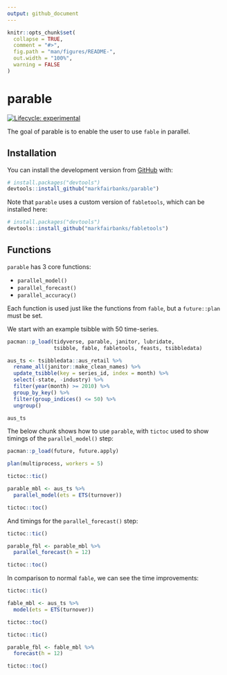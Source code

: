 ```yaml
---
output: github_document
---
```


<!-- README.md is generated from README.Rmd. Please edit that file -->

```r
knitr::opts_chunk$set(
  collapse = TRUE,
  comment = "#>",
  fig.path = "man/figures/README-",
  out.width = "100%",
  warning = FALSE
)
```

# parable

<!-- badges: start -->
[![Lifecycle: experimental](https://img.shields.io/badge/lifecycle-experimental-orange.svg)](https://www.tidyverse.org/lifecycle/#experimental)
<!-- badges: end -->

The goal of parable is to enable the user to use `fable` in parallel.

## Installation

You can install the development version from [GitHub](https://github.com/) with:

``` r
# install.packages("devtools")
devtools::install_github("markfairbanks/parable")
```

Note that `parable` uses a custom version of `fabletools`, which can be installed here:

``` r
# install.packages("devtools")
devtools::install_github("markfairbanks/fabletools")
```

## Functions

`parable` has 3 core functions:

* `parallel_model()`
* `parallel_forecast()`
* `parallel_accuracy()`

Each function is used just like the functions from `fable`, but a `future::plan` must be set.

We start with an example tsibble with 50 time-series.

```r
pacman::p_load(tidyverse, parable, janitor, lubridate,
               tsibble, fable, fabletools, feasts, tsibbledata)

aus_ts <- tsibbledata::aus_retail %>%
  rename_all(janitor::make_clean_names) %>%
  update_tsibble(key = series_id, index = month) %>%
  select(-state, -industry) %>%
  filter(year(month) >= 2010) %>%
  group_by_key() %>%
  filter(group_indices() <= 50) %>%
  ungroup()

aus_ts
```

The below chunk shows how to use `parable`, with `tictoc` used to show timings of the `parallel_model()` step:

```r
pacman::p_load(future, future.apply)

plan(multiprocess, workers = 5)

tictoc::tic()

parable_mbl <- aus_ts %>%
  parallel_model(ets = ETS(turnover))

tictoc::toc()
```

And timings for the `parallel_forecast()` step:

```r
tictoc::tic()

parable_fbl <- parable_mbl %>%
  parallel_forecast(h = 12)

tictoc::toc()
```

In comparison to normal `fable`, we can see the time improvements:

```r
tictoc::tic()

fable_mbl <- aus_ts %>%
  model(ets = ETS(turnover))

tictoc::toc()
```

```r
tictoc::tic()

parable_fbl <- fable_mbl %>%
  forecast(h = 12)

tictoc::toc()
```



